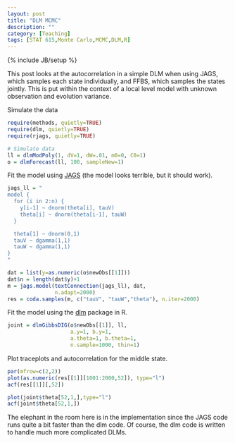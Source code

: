```yaml
---
layout: post
title: "DLM MCMC"
description: ""
category: [Teaching]
tags: [STAT 615,Monte Carlo,MCMC,DLM,R]
---
```

{% include JB/setup %}

This post looks at the autocorrelation in a simple DLM when using JAGS, which samples each state individually, and FFBS, which samples the states jointly. 
This is put within the context of a local level model with unknown observation and evolution variance. 


Simulate the data

```r
require(methods, quietly=TRUE)
require(dlm, quietly=TRUE)
require(rjags, quietly=TRUE)

# Simulate data
ll = dlmModPoly(1, dV=1, dW=.01, m0=0, C0=1)
o = dlmForecast(ll, 100, sampleNew=1)
```

Fit the model using [JAGS](http://mcmc-jags.sourceforge.net/) (the model looks terrible, but it should work).

```r
jags_ll = "
model {
  for (i in 2:n) {
    y[i-1] ~ dnorm(theta[i], tauV)
    theta[i] ~ dnorm(theta[i-1], tauW)
  }

  theta[1] ~ dnorm(0,1)
  tauV ~ dgamma(1,1)
  tauW ~ dgamma(1,1)
}  
"

dat = list(y=as.numeric(o$newObs[[1]]))
dat$n = length(dat$y)+1
m = jags.model(textConnection(jags_ll), dat, 
               n.adapt=2000)
res = coda.samples(m, c("tauV", "tauW","theta"), n.iter=2000)
```

Fit the model using the [dlm](http://cran.r-project.org/web/packages/dlm/index.html) package in R. 

```r
joint = dlmGibbsDIG(o$newObs[[1]], ll, 
                    a.y=1, b.y=1, 
                    a.theta=1, b.theta=1,
                    n.sample=1000, thin=1)
```

Plot traceplots and autocorrelation for the middle state. 

```r
par(mfrow=c(2,2))
plot(as.numeric(res[[1]][1001:2000,52]), type="l")
acf(res[[1]][,52])

plot(joint$theta[52,1,],type="l")
acf(joint$theta[52,1,])
```

The elephant in the room here is in the implementation since the JAGS code runs quite a bit faster than the dlm code. 
Of course, the dlm code is written to handle much more complicated DLMs. 
